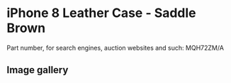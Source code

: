 
# iPhone 8 Leather Case - Saddle Brown

Part number, for search engines, auction websites and such: MQH72ZM/A

## Image gallery

<div style={{ width: "768px" }}>
  <GalleryComponent
    images={[
      {
        original: "/everysource/MQH72.png",
        thumbnail: "/everypreview/MQH72.png",
      },
      {
        original: "/everysource/MQH72_AV1_GOLD.png",
        thumbnail: "/everypreview/MQH72_AV1_GOLD.png",
      },
      {
        original: "/everysource/MQH72_AV1_SILVER.png",
        thumbnail: "/everypreview/MQH72_AV1_SILVER.png",
      },
      {
        original: "/everysource/MQH72_AV1_SPACE_GRAY.png",
        thumbnail: "/everypreview/MQH72_AV1_SPACE_GRAY.png",
      },
      {
        original: "/everysource/MQH72_AV2.png",
        thumbnail: "/everypreview/MQH72_AV2.png",
      }
    ]}
  />
</div>